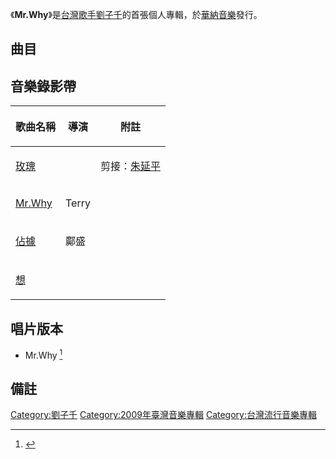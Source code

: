 {{Infobox album 
| Name           = Mr. Why 
| Type           = 專輯
| Artist         = 劉子千
| Cover          = 
| Alt            = 
| Released       = 2009年12月31日
| Recorded       = 
| Genre          = [[流行音樂|流行]]
| Length         = 35:42
| Label          = [[華納唱片_(台灣)|華納唱片 (台灣)]]
| Producer       = 劉子千
| Reviews        = 
| Last album     = 
| This album     = '''Mr. Why'''<BR>（2009年）
| Next album     = [[感動_(劉子千專輯)|感動]]<BR>（2011年）
}}

《'''Mr.Why'''》是[[台灣|台灣]][[歌手|歌手]][[劉子千|劉子千]]的首張個人專輯，於[[華納唱片_(台灣)|華納音樂]]發行。

==曲目==
{{tracklist
| headline        = CD 
| all_music       = [[劉子千|劉子千]]

| title1          = 佔據 
| lyrics1         = 廖瑩如
| longnote1       = 
| length1         = 3:08

| title2          = Mr.Why 
| lyrics2         = 廖瑩如
| longnote2       = 
| length2         = 3:02

| title3          = 呼叫機器人 
| lyrics3         = [[吳易緯|吳易緯]] 
| longnote3       = 
| length3         = 4:30

| title4          = 玫瑰 
| lyrics4         = 劉家昌
| longnote4       = 電影《[[刺陵|刺陵]]》主題曲
| length4         = 4:06

| title5          = 想  
| lyrics5         = 陳天祐
| longnote5       = 
| length5         = 4:15

| title6          = 狐狸是誰 
| lyrics6         = [[葛大為|葛大為]] 
| longnote6       = 
| length6         = 3:08

| title7          = 住在動物園 
| lyrics7         = 崔惟楷
| longnote7       = 
| length7         = 3:22

| title8          = 空傷  
| lyrics8         = [[Masuyama_Kana|Masuyama Kana]] 
| longnote8       = 
| length8         = 3:47

| title9          = 連結
| lyrics9         = 陳天祐
| longnote9       = [[遠傳電信|遠傳電信]]廣告曲
| length9         = 3:54

| title10         = 延長線 
| lyrics10        = 廖瑩如
| longnote10      = 
| length10        = 2:30

}}

== 音樂錄影帶 ==
{| class="wikitable"
!歌曲名稱
!導演
!附註
|-
|[https://www.youtube.com/watch?v=bn1AZxvRbaM 玫瑰]
|
|剪接：[[朱延平|朱延平]]
|-
|[https://www.youtube.com/watch?v=3RiBSLT73CE Mr.Why] {{Wayback|url=https://www.youtube.com/watch?v=3RiBSLT73CE |date=20210803040258 }}
|Terry
|
|-
|[https://www.youtube.com/watch?v=WlNEhcuUR9g 佔據] {{Wayback|url=https://www.youtube.com/watch?v=WlNEhcuUR9g |date=20210811030518 }}
|鄺盛
|
|-
|[https://www.youtube.com/watch?v=97GICFGh7rA 想]
|
|
|}

== 唱片版本 ==
*Mr.Why <ref>{{Cite web |url=http://www.yesasia.com/global/mr-why/1021885590-0-0-0-zh_TW/info.html |title=Mr.Why |accessdate=2011-08-13 |archive-date=2016-03-04 |archive-url=https://web.archive.org/web/20160304091306/http://www.yesasia.com/global/mr-why/1021885590-0-0-0-zh_TW/info.html |dead-url=no }}</ref>


== 備註 ==
<div class="references-small">
<references></references>
</div>

{{專輯小作品}}

[[Category:劉子千|Category:劉子千]]
[[Category:2009年臺灣音樂專輯|Category:2009年臺灣音樂專輯]]
[[Category:台灣流行音樂專輯|Category:台灣流行音樂專輯]]